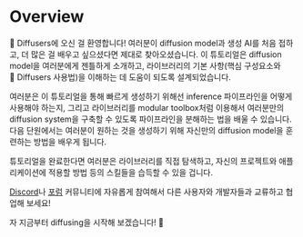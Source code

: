 <!--Copyright 2023 The HuggingFace Team. All rights reserved.

Licensed under the Apache License, Version 2.0 (the "License"); you may not use this file except in compliance with
the License. You may obtain a copy of the License at

http://www.apache.org/licenses/LICENSE-2.0

Unless required by applicable law or agreed to in writing, software distributed under the License is distributed on
an "AS IS" BASIS, WITHOUT WARRANTIES OR CONDITIONS OF ANY KIND, either express or implied. See the License for the
specific language governing permissions and limitations under the License.
-->

# Overview

🧨 Diffusers에 오신 걸 환영합니다! 여러분이 diffusion model과 생성 AI를 처음 접하고, 더 많은 걸 배우고 싶으셨다면 제대로 찾아오셨습니다. 이 튜토리얼은 diffusion model을 여러분에게 젠틀하게 소개하고, 라이브러리의 기본 사항(핵심 구성요소와 🧨 Diffusers 사용법)을 이해하는 데 도움이 되도록 설계되었습니다.

여러분은 이 튜토리얼을 통해 빠르게 생성하기 위해선 inference 파이프라인을 어떻게 사용해야 하는지, 그리고 라이브러리를 modular toolbox처럼 이용해서 여러분만의 diffusion system을 구축할 수 있도록 파이프라인을 분해하는 법을 배울 수 있습니다. 다음 단원에서는 여러분이 원하는 것을 생성하기 위해 자신만의 diffusion model을 훈련하는 방법을 배우게 됩니다.

튜토리얼을 완료한다면 여러분은 라이브러리를 직접 탐색하고, 자신의 프로젝트와 애플리케이션에 적용할 방법 등의 스킬들을 습득할 수 있을 겁니다. 

[Discord](https://discord.com/invite/JfAtkvEtRb)나 [포럼](https://discuss.huggingface.co/c/discussion-related-to-httpsgithubcomhuggingfacediffusers/63) 커뮤니티에 자유롭게 참여해서 다른 사용자와 개발자들과 교류하고 협업해 보세요!

자 지금부터 diffusing을 시작해 보겠습니다! 🧨